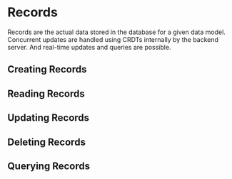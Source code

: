 # Records

Records are the actual data stored in the database for a given data model.
Concurrent updates are handled using CRDTs internally by the backend server. And real-time updates
and queries are possible.

## Creating Records

## Reading Records

## Updating Records

## Deleting Records

## Querying Records
